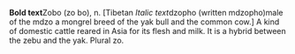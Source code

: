 '''Bold text'''Zobo (zo bo), n. [Tibetan ''Italic text''dzopho (written mdzopho)male of the mdzo a mongrel breed of the yak bull and the common cow.]  A kind of domestic cattle reared in Asia for its flesh and milk.  It is a hybrid between the zebu and the yak.  Plural zo.